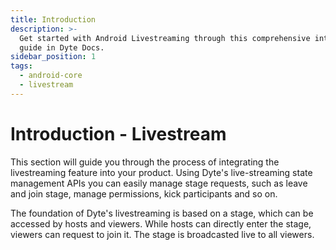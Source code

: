 ```yaml
---
title: Introduction
description: >-
  Get started with Android Livestreaming through this comprehensive introduction
  guide in Dyte Docs.
sidebar_position: 1
tags:
  - android-core
  - livestream
---
```


# Introduction - Livestream

This section will guide you through the process of integrating the livestreaming feature into your product. Using Dyte's live-streaming state management APIs you can easily manage stage requests, such as leave and join stage, manage permissions, kick participants and so on.

The foundation of Dyte's livestreaming is based on a stage, which can be accessed by hosts and viewers. While hosts can directly enter the stage, viewers can request to join it. The stage is broadcasted live to all viewers.

<head>
  <title>Android Core Introduction</title>
</head>
